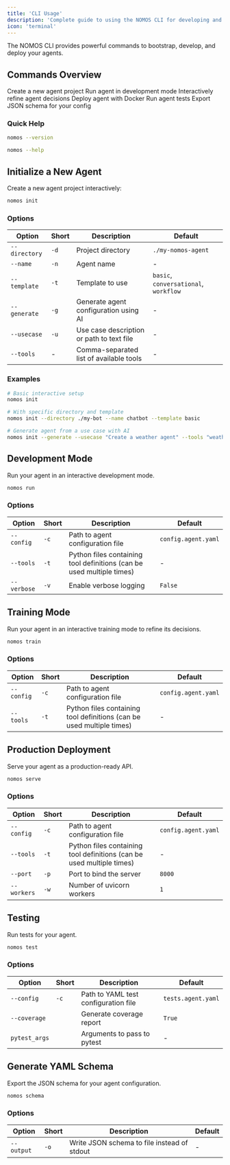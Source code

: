 ```yaml
---
title: 'CLI Usage'
description: 'Complete guide to using the NOMOS CLI for developing and deploying agents'
icon: 'terminal'
---
```


The NOMOS CLI provides powerful commands to bootstrap, develop, and deploy your agents.

## Commands Overview

<CardGroup cols={2}>
  <Card
    title="nomos init"
    icon="plus"
    href="#initialize-a-new-agent"
  >
    Create a new agent project
  </Card>
  <Card
    title="nomos run"
    icon="play"
    href="#development-mode"
  >
    Run agent in development mode
  </Card>
  <Card
    title="nomos train"
    icon="graduation-cap"
    href="#training-mode"
  >
    Interactively refine agent decisions
  </Card>
  <Card
    title="nomos serve"
    icon="server"
    href="#production-deployment"
  >
    Deploy agent with Docker
  </Card>
  <Card
    title="nomos test"
    icon="check"
    href="#testing"
  >
    Run agent tests
  </Card>
  <Card
    title="nomos schema"
    icon="file-code"
    href="#generate-yaml-schema"
  >
    Export JSON schema for your config
  </Card>
</CardGroup>

### Quick Help

<CodeGroup>

```bash Version
nomos --version
```

```bash Help
nomos --help
```

</CodeGroup>

## Initialize a New Agent

Create a new agent project interactively:

```bash
nomos init
```

### Options

| Option | Short | Description | Default |
|--------|-------|-------------|---------|
| `--directory` | `-d` | Project directory | `./my-nomos-agent` |
| `--name` | `-n` | Agent name | - |
| `--template` | `-t` | Template to use | `basic`, `conversational`, `workflow` |
| `--generate` | `-g` | Generate agent configuration using AI | - |
| `--usecase` | `-u` | Use case description or path to text file | - |
| `--tools` | - | Comma-separated list of available tools | - |

### Examples

<CodeGroup>

```bash Basic Setup
# Basic interactive setup
nomos init
```

```bash Custom Directory
# With specific directory and template
nomos init --directory ./my-bot --name chatbot --template basic
```

```bash AI Generation
# Generate agent from a use case with AI
nomos init --generate --usecase "Create a weather agent" --tools "weather_api,calculator"
```

</CodeGroup>

## Development Mode

Run your agent in an interactive development mode.

```bash
nomos run
```

### Options

| Option | Short | Description | Default |
|---|---|---|---|
| `--config` | `-c` | Path to agent configuration file | `config.agent.yaml` |
| `--tools` | `-t` | Python files containing tool definitions (can be used multiple times) | - |
| `--verbose` | `-v` | Enable verbose logging | `False` |

## Training Mode

Run your agent in an interactive training mode to refine its decisions.

```bash
nomos train
```

### Options

| Option | Short | Description | Default |
|---|---|---|---|
| `--config` | `-c` | Path to agent configuration file | `config.agent.yaml` |
| `--tools` | `-t` | Python files containing tool definitions (can be used multiple times) | - |

## Production Deployment

Serve your agent as a production-ready API.

```bash
nomos serve
```

### Options

| Option | Short | Description | Default |
|---|---|---|---|
| `--config` | `-c` | Path to agent configuration file | `config.agent.yaml` |
| `--tools` | `-t` | Python files containing tool definitions (can be used multiple times) | - |
| `--port` | `-p` | Port to bind the server | `8000` |
| `--workers` | `-w` | Number of uvicorn workers | `1` |

## Testing

Run tests for your agent.

```bash
nomos test
```

### Options

| Option | Short | Description | Default |
|---|---|---|---|
| `--config` | `-c` | Path to YAML test configuration file | `tests.agent.yaml` |
| `--coverage` | | Generate coverage report | `True` |
| `pytest_args` | | Arguments to pass to pytest | - |

## Generate YAML Schema

Export the JSON schema for your agent configuration.

```bash
nomos schema
```

### Options

| Option | Short | Description | Default |
|---|---|---|---|
| `--output` | `-o` | Write JSON schema to file instead of stdout | - |
